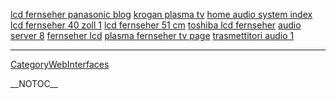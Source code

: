<a href= http://lcd-fernseher.oldbigtits.cn/lcd-fernseher-panasonic.html >lcd fernseher panasonic blog</a>   <a href= http://plasma-tv.oldbigtits.cn/krogan-plasma-tv.html >krogan plasma tv</a>   <a href= http://audio.oldbigtits.cn/home-audio-system.html >home audio system index</a>   <a href= http://lcd-fernseher.oldbigtits.cn/lcd-fernseher-40-zoll.html >lcd fernseher 40 zoll 1</a>   <a href= http://lcd-fernseher.oldbigtits.cn/lcd-fernseher-51-cm.html >lcd fernseher 51 cm</a>   <a href= http://lcd-fernseher.oldbigtits.cn/toshiba-lcd-fernseher.html >toshiba lcd fernseher</a>   <a href= http://audio.oldbigtits.cn/audio-server.html >audio server 8</a>   <a href= http://lcd-fernseher.oldbigtits.cn/fernseher-lcd.html >fernseher lcd</a>   <a href= http://plasma-tv.oldbigtits.cn/plasma-fernseher-tv.html >plasma fernseher tv page</a>   <a href= http://audio.oldbigtits.cn/trasmettitori-audio.html >trasmettitori audio 1</a>
----
[[CategoryWebInterfaces]]

__NOTOC__